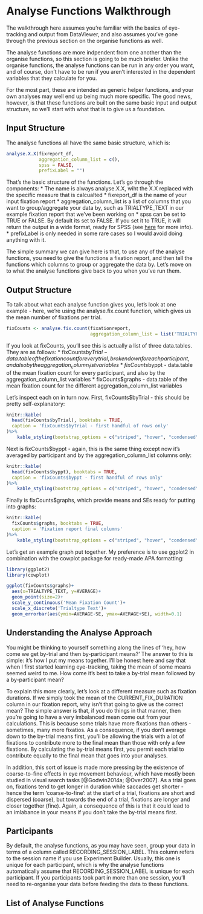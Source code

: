 
# Analyse Functions Walkthrough {#analyseWakthrough}

The walkthrough here assumes you're familiar with the basics of eye-tracking and output from DataViewer, and also assumes you've gone through the previous section on the organise functions as well.

The analyse functions are more indpendent from one another than the organise functions, so this section is going to be much briefer. Unlike the organise functions, the analyse functions can be run in any order you want, and of course, don't have to be run if you aren't interested in the dependent variables that they calculate for you.

For the most part, these are intended as generic helper functions, and your own analyses may well end up being much more specific. The good news, however, is that these functions are built on the same basic input and output structure, so we'll start with what that is to give us a foundation.

## Input Structure

The analyse functions all have the same basic structure, which is:

```r
analyse.X.X(fixreport_df, 
            aggregation_column_list = c(),
            spss = FALSE, 
            prefixLabel = "")
```

That's the basic structure of the functions. Let's go through the components:
* The name is always analyse.X.X, wiht the X.X replaced with the specific measure that is calcualted
* fixreport_df is the name of your input fixation report
* aggregation_column_list is a list of columns that you want to group/aggregate your data by, such as TRIALTYPE_TEXT in our example fixation report that we've been working on
* spss can be set to TRUE or FALSE. By default its set to FALSE. If you set it to TRUE, it will return the output in a wide format, ready for SPSS (see [here](https://www.theanalysisfactor.com/wide-and-long-data/) for more info). 
* prefixLabel is only needed in some rare cases so I would avoid doing anything with it.

The simple summary we can give here is that, to use any of the analyse functions, you need to give the functions a fixation report, and then tell the functions which columns to group or aggregate the data by. Let's move on to what the analyse functions give back to you when you've run them.

## Output Structure

To talk about what each analyse function gives you, let's look at one example - here, we're using the analyse.fix.count function, which gives us the mean number of fixations per trial.

``` r
fixCounts <- analyse.fix.count(fixationreport, 
                               aggregation_column_list = list('TRIALTYPE_TEXT'))
```

If you look at fixCounts, you'll see this is actually a list of three data.tables. They are as follows:
* fixCounts$byTrial - data.table of the fixation count for every trial, broken down for each participant, and also by the aggregation_column_list variables
* fixCounts$byppt - data.table of the mean fixation count for every participant, and also by the aggregation_column_list variables
* fixCounts$graphs - data.table of the mean fixation count for the different aggregation_column_list variables

Let's inspect each on in turn now. First, fixCounts$byTrial - this should be pretty self-explanatory:

```r
knitr::kable(
  head(fixCounts$byTrial), booktabs = TRUE, 
  caption = 'fixCounts$byTrial - first handful of rows only'
)%>%
    kable_styling(bootstrap_options = c("striped", "hover", "condensed", "responsive"), font_size = 9)
```

Next is fixCounts$byppt - again, this is the same thing except now it's averaged by participant and by the aggregation_column_list columns only:

```r
knitr::kable(
  head(fixCounts$byppt), booktabs = TRUE, 
  caption = 'fixCounts$byppt - first handful of rows only'
)%>%
    kable_styling(bootstrap_options = c("striped", "hover", "condensed", "responsive"), font_size = 9)
```

Finally is fixCounts$graphs, which provide means and SEs ready for putting into graphs:

```r
knitr::kable(
  fixCounts$graphs, booktabs = TRUE, 
  caption = 'Fixation report final columns'
)%>%
    kable_styling(bootstrap_options = c("striped", "hover", "condensed", "responsive"), font_size = 9)
```

Let's get an example graph put together. My preference is to use ggplot2 in combination with the cowplot package for ready-made APA formatting:

```r
library(ggplot2)
library(cowplot)

ggplot(fixCounts$graphs)+
  aes(x=TRIALTYPE_TEXT, y=AVERAGE)+
  geom_point(size=2)+
  scale_y_continuous('Mean Fixation Count')+
  scale_x_discrete('Trialtype Text')+
  geom_errorbar(aes(ymin=AVERAGE-SE, ymax=AVERAGE+SE), width=0.1)

```

## Understanding the Analyse Approach

You might be thinking to yourself something along the lines of 'hey, how come we get by-trial and then by-participant means?' The answer to this is simple: it's how I put my means together. I'll be honest here and say that when I first started learning eye-tracking, taking the mean of some means seemed weird to me. How come it's best to take a by-trial mean followed by a by-participant mean?

To explain this more clearly, let's look at a different measure such as fixation durations. If we simply took the mean of the CURRENT_FIX_DURATION column in our fixation report, why isn't that going to give us the correct mean? The simple answer is that, if you do things in that manner, then you're going to have a very imbalanced mean come out from your calculations. This is because some trials have more fixations than others - sometimes, many more fixatios. As a consequence, if you don't average down to the by-trial means first, you'll be allowing the trials with a lot of fixations to contribute more to the final mean than those with only a few fixations. By calculating the by-trial means first, you permit each trial to contribute equally to the final mean that goes into your analyses.

In addition, this sort of issue is made more pressing by the existence of coarse-to-fine effects in eye movement behaviour, which have mostly been studied in visual search tasks [@Godwin2014a; @Over2007]. As a trial goes on, fixations tend to get longer in duration while saccades get shorter - hence the term 'coarse-to-fine': at the start of a trial, fixations are short and dispersed (coarse), but towards the end of a trial, fixations are longer and closer together (fine). Again, a consequence of this is that it could lead to an imlabance in your means if you don't take the by-trial means first.

## Participants

By default, the analyse functions, as you may have seen, group your data in terms of a column called RECORDING_SESSION_LABEL. This column refers to the session name if you use Experiment Builder. Usually, this one is unique for each participant, which is why the analyse functions automatically assume that RECORDING_SESSION_LABEL is unique for each participant. If you participants took part in more than one session, you'll need to re-organise your data before feeding the data to these functions.

## List of Analyse Functions



